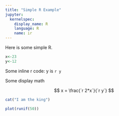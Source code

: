 ```yaml
---
title: "Simple R Example"
jupyter:
  kernelspec:
    display_name: R
    language: R
    name: ir
---
```


Here is some simple R.
```r
x<-23
y<-12
```

Some inline r code: y is `r y`

Some display math

$$
x = \frac{`r 2*x`}{`r y`} 
$$


```r
cat("I am the king")
```

```r
plot(runif(50))
```

